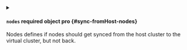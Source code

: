 
<details className="config-field" data-expandable="true">
<summary>

#### `nodes` <span className="config-field-required" data-required="false">required</span> <span className="config-field-type">object</span> <span className="config-field-default"></span> <span className="config-field-enum"></span> <span data-pro="false" className="config-field-pro">pro</span> {#sync-fromHost-nodes}

Nodes defines if nodes should get synced from the host cluster to the virtual cluster, but not back.

</summary>




<details className="config-field" data-expandable="false" open>
<summary>

##### `enabled` <span className="config-field-required" data-required="false">required</span> <span className="config-field-type">boolean</span> <span className="config-field-default"></span> <span className="config-field-enum"></span> <span data-pro="false" className="config-field-pro">pro</span> {#sync-fromHost-nodes-enabled}

Enabled specifies if syncing real nodes should be enabled. If this is disabled, vCluster will create fake nodes instead.

</summary>



</details>



<details className="config-field" data-expandable="false" open>
<summary>

##### `syncBackChanges` <span className="config-field-required" data-required="false">required</span> <span className="config-field-type">boolean</span> <span className="config-field-default"></span> <span className="config-field-enum"></span> <span data-pro="false" className="config-field-pro">pro</span> {#sync-fromHost-nodes-syncBackChanges}

SyncBackChanges enables syncing labels and taints from the virtual cluster to the host cluster. If this is enabled someone within the virtual cluster will be able to change the labels and taints of the host cluster node.

</summary>



</details>



<details className="config-field" data-expandable="false" open>
<summary>

##### `clearImageStatus` <span className="config-field-required" data-required="false">required</span> <span className="config-field-type">boolean</span> <span className="config-field-default"></span> <span className="config-field-enum"></span> <span data-pro="false" className="config-field-pro">pro</span> {#sync-fromHost-nodes-clearImageStatus}

ClearImageStatus will erase the image status when syncing a node. This allows to hide images that are pulled by the node.

</summary>



</details>



<details className="config-field" data-expandable="true">
<summary>

##### `selector` <span className="config-field-required" data-required="false">required</span> <span className="config-field-type">object</span> <span className="config-field-default"></span> <span className="config-field-enum"></span> <span data-pro="false" className="config-field-pro">pro</span> {#sync-fromHost-nodes-selector}

Selector can be used to define more granular what nodes should get synced from the host cluster to the virtual cluster.

</summary>




<details className="config-field" data-expandable="false" open>
<summary>

##### `all` <span className="config-field-required" data-required="false">required</span> <span className="config-field-type">boolean</span> <span className="config-field-default"></span> <span className="config-field-enum"></span> <span data-pro="false" className="config-field-pro">pro</span> {#sync-fromHost-nodes-selector-all}

All specifies if all nodes should get synced by vCluster from the host to the virtual cluster or only the ones where pods are assigned to.

</summary>



</details>



<details className="config-field" data-expandable="false" open>
<summary>

##### `labels` <span className="config-field-required" data-required="false">required</span> <span className="config-field-type">object</span> <span className="config-field-default"></span> <span className="config-field-enum"></span> <span data-pro="false" className="config-field-pro">pro</span> {#sync-fromHost-nodes-selector-labels}

Labels are the node labels used to sync nodes from host cluster to virtual cluster. This will also set the node selector when syncing a pod from virtual cluster to host cluster to the same value.

</summary>



</details>


</details>


</details>
